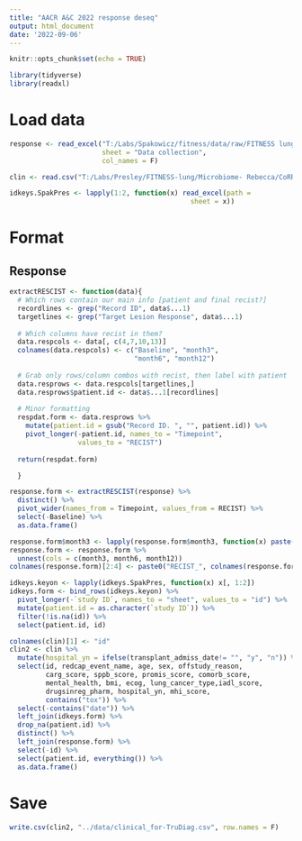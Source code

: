 ```yaml
---
title: "AACR A&C 2022 response deseq"
output: html_document
date: '2022-09-06'
---
```


```r
knitr::opts_chunk$set(echo = TRUE)

library(tidyverse)
library(readxl)
```

# Load data

```r
response <- read_excel("T:/Labs/Spakowicz/fitness/data/raw/FITNESS lung RECIST final collection.xlsx",
                       sheet = "Data collection",
                       col_names = F)

clin <- read.csv("T:/Labs/Presley/FITNESS-lung/Microbiome- Rebecca/CoRR5512FITNESSCalcu_DATA_2022-05-31_0923.csv", stringsAsFactors = F)

idkeys.SpakPres <- lapply(1:2, function(x) read_excel(path =                                             "T:/Labs/Presley/FITNESS-lung/Microbiome- Rebecca/OSU-18055 shared patient log.xlsx",
                                             sheet = x))
```

# Format

## Response

```r
extractRESCIST <- function(data){
  # Which rows contain our main info [patient and final recist?]
  recordlines <- grep("Record ID", data$...1)
  targetlines <- grep("Target Lesion Response", data$...1)
  
  # Which columns have recist in them?
  data.respcols <- data[, c(4,7,10,13)]
  colnames(data.respcols) <- c("Baseline", "month3", 
                               "month6", "month12")
  
  # Grab only rows/column combos with recist, then label with patient
  data.resprows <- data.respcols[targetlines,]
  data.resprows$patient.id <- data$...1[recordlines]
  
  # Minor formatting
  respdat.form <- data.resprows %>%
    mutate(patient.id = gsub("Record ID. ", "", patient.id)) %>%
    pivot_longer(-patient.id, names_to = "Timepoint",
                 values_to = "RECIST")
  
  return(respdat.form)

  }
```

```r
response.form <- extractRESCIST(response) %>%
  distinct() %>%
  pivot_wider(names_from = Timepoint, values_from = RECIST) %>%
  select(-Baseline) %>%
  as.data.frame() 

response.form$month3 <- lapply(response.form$month3, function(x) paste(x, collapse = ", "))
response.form <- response.form %>%
  unnest(cols = c(month3, month6, month12))
colnames(response.form)[2:4] <- paste0("RECIST_", colnames(response.form[2:4]))
```

```r
idkeys.keyon <- lapply(idkeys.SpakPres, function(x) x[, 1:2])
idkeys.form <- bind_rows(idkeys.keyon) %>%
  pivot_longer(-`study ID`, names_to = "sheet", values_to = "id") %>%
  mutate(patient.id = as.character(`study ID`)) %>%
  filter(!is.na(id)) %>%
  select(patient.id, id)

colnames(clin)[1] <- "id"
clin2 <- clin %>%
  mutate(hospital_yn = ifelse(transplant_admiss_date!= "", "y", "n")) %>%
  select(id, redcap_event_name, age, sex, offstudy_reason, 
         carg_score, sppb_score, promis_score, comorb_score,
         mental_health, bmi, ecog, lung_cancer_type,iadl_score,
         drugsinreg_pharm, hospital_yn, mhi_score,
         contains("tox")) %>%
  select(-contains("date")) %>%
  left_join(idkeys.form) %>%
  drop_na(patient.id) %>%
  distinct() %>%
  left_join(response.form) %>%
  select(-id) %>%
  select(patient.id, everything()) %>%
  as.data.frame()
```



# Save

```r
write.csv(clin2, "../data/clinical_for-TruDiag.csv", row.names = F)
```
